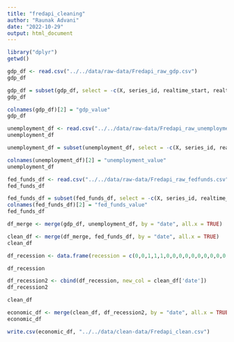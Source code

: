 ```yaml
---
title: "fredapi_cleaning"
author: "Raunak Advani"
date: "2022-10-29"
output: html_document
---
```


```r
library("dplyr")
getwd()
```
```r
gdp_df <- read.csv("../../data/raw-data/Fredapi_raw_gdp.csv")
gdp_df
```
```r
gdp_df = subset(gdp_df, select = -c(X, series_id, realtime_start, realtime_end))
gdp_df
```
```r
colnames(gdp_df)[2] = "gdp_value"
gdp_df
```
```r
unemployment_df <- read.csv("../../data/raw-data/Fredapi_raw_unemployment.csv")
unemployment_df
```
```r
unemployment_df = subset(unemployment_df, select = -c(X, series_id, realtime_start, realtime_end))
```

```r
colnames(unemployment_df)[2] = "unemployment_value"
unemployment_df
```
```r
fed_funds_df <- read.csv("../../data/raw-data/Fredapi_raw_fedfunds.csv")
fed_funds_df
```

```r
fed_funds_df = subset(fed_funds_df, select = -c(X, series_id, realtime_start, realtime_end))
colnames(fed_funds_df)[2] = "fed_funds_value"
fed_funds_df
```
```r
df_merge <- merge(gdp_df, unemployment_df, by = "date", all.x = TRUE)

```
```r
clean_df <- merge(df_merge, fed_funds_df, by = "date", all.x = TRUE)
clean_df
```
```r
df_recession <- data.frame(recession = c(0,0,1,1,1,0,0,0,0,0,0,0,0,0,0,0,0,0,0,0,0,0,0,0,0,0,0,0,0,0,0,0,0,0,0,0,0,0,0,0,0,0,0,0,0,1,1,1,0,0,0,0,0,0,0,0,0,0,0,0,0,0,0,0,0,0,0,0,0,0,0,0,1,1,1,1,1,1,0,0,0,0,0,0,0,0,0,0,0,0,0,0,0,0,0,0,0,0,0,0,0,0,0,0,0,0,0,0,0,0,0,0,0,0,0,0,0,0,0,0,0,1,1,0,0,0,0,0,0,0,0,0))

df_recession
```
```r
df_recession2 <- cbind(df_recession, new_col = clean_df['date'])
df_recession2
```
```r
clean_df
```

```r
economic_df <- merge(clean_df, df_recession2, by = "date", all.x = TRUE)
economic_df
```
```r
write.csv(economic_df, "../../data/clean-data/Fredapi_clean.csv")
```


